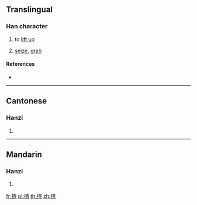 ==Translingual==

===Han character===
{{Han char|rn=64|rad=手|as=08|sn=11|four=55027|canj=QQMB|ids=⿰扌青}}

# {{lb|zh|Cantonese}} to [[lift up]]
# [[seize]], [[grab]]

====References====
* {{Han ref|kx=0436.160|dkj=12239|dj=0786.020|hdz=31890.090|uh=6385|ud=25477|bh=D5A2|bd=54690}}

----

==Cantonese==

===Hanzi===
{{yue-hanzi|jyut=[[cing3]]|y=ching3}}

# {{defn|lang=yue|sort=手08}}

----

==Mandarin==

===Hanzi===
{{cmn-hanzi|pin=[[qìng]] ([[qing4]]), [[duō]] ([[duo1]])|wg=ch'ing<sup>4</sup>, to<sup>1</sup>}}

# {{defn|lang=cmn|sort=手08}}

[[fr:掅]]
[[pl:掅]]
[[th:掅]]
[[zh:掅]]